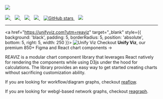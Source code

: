 
<Meta title="Docs/Intro" />

<div style={{ margin: '0 auto', maxWidth: '600px', color: 'white', textAlign: 'center' }}>
  <img
    style={{ width: '75%', margin: '0 auto 2em auto' }}
    src="https://github.com/reaviz/reaviz/raw/master/docs/assets/logo.png"
  />
  <br />
  <br />
  <a href="https://github.com/reaviz/reaviz/workflows/build/" target="_blank">
    <img src="https://github.com/reaviz/reaviz/workflows/build/badge.svg?branch=master" />
  </a>
  <span>&nbsp;&nbsp;</span>
  <a href="https://npm.im/reaviz" target="_blank">
    <img src="https://img.shields.io/npm/v/reaviz.svg" />
  </a>
  <span>&nbsp;&nbsp;</span>
  <a href="https://npm.im/reaviz" target="_blank">
    <img src="https://badgen.net/npm/dw/reaviz" />
  </a>
  <span>&nbsp;&nbsp;</span>
  <a href="https://github.com/reaviz/reaviz/blob/master/LICENSE" target="_blank">
    <img src="https://badgen.now.sh/badge/license/apache2" />
  </a>
  <span>&nbsp;&nbsp;</span>
  <a href="https://github.com/reaviz/reaviz" target="_blank">
    <img alt="GitHub stars" src="https://img.shields.io/github/stars/reaviz/reaviz?style=social" />
  </a>
  <span>&nbsp;&nbsp;</span>
  <a href="https://discord.gg/tt8wGExq35" target="_blank">
    <img src="https://img.shields.io/discord/773948315037073409?label=discord" />
  </a>

  ---

  <a href="https://unifyviz.com?utm=reaviz" target="_blank" style={{ background: 'black', padding: 5, borderRadius: 5, position: 'absolute', bottom: 5, right: 5, width: 250 }}>
    <img src={img} alt="Unify Viz" />
    Checkout <strong>Unify Viz</strong>, our premium 850+ Figma and React chart components →
  </a>

  REAVIZ is a modular chart component library that leverages React natively for rendering the components while
  using D3js under the hood for calculations. The library provides an easy way to get started creating
  charts without sacrificing customization ability.

  If you are looking for workflow/diagram graphs, checkout <a href="https://reaflow.dev" target="_blank">reaflow</a>.

  If you are looking for webgl-based network graphs, checkout <a href="https://reagraph.dev" target="_blank">reagraph</a>.
</div>
